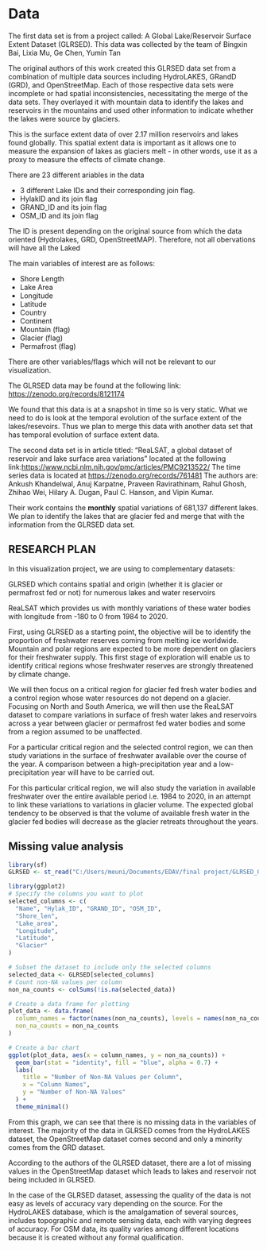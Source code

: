 # Data
The first data set is from a project called: A Global Lake/Reservoir Surface Extent Dataset (GLRSED). This data was collected by the team of Bingxin Bai, Lixia Mu, Ge Chen, Yumin Tan

The original authors of this work created this GLRSED data set from a combination of multiple data sources including HydroLAKES, GRandD (GRD), and OpenStreetMap. Each of those respective data sets were incomplete or had spatial inconsistencies, necessitating the merge of the data sets. They overlayed it with mountain data to identify the lakes and reservoirs in the mountains and used other information to indicate whether the lakes were source by glaciers.

This is the surface extent data of over 2.17 million reservoirs and lakes found globally. This spatial extent data is important as it allows one to measure the expansion of lakes as glaciers melt - in other words, use it as a proxy to measure the effects of climate change.

There are 23 different ariables in the data

-   3 different Lake IDs and their corresponding join flag.\
-   HylakID and its join flag
-   GRAND_ID and its join flag
-   OSM_ID and its join flag

The ID is present depending on the original source from which the data oriented (Hydrolakes, GRD, OpenStreetMAP). Therefore, not all obervations will have all the Laked

The main variables of interest are as follows:

-   Shore Length
-   Lake Area
-   Longitude
-   Latitude
-   Country
-   Continent
-   Mountain (flag)
-   Glacier (flag)
-   Permafrost (flag)

There are other variables/flags which will not be relevant to our visualization.

The GLRSED data may be found at the following link: <https://zenodo.org/records/8121174>

We found that this data is at a snapshot in time so is very static. What we need to do is look at the temporal evolution of the surface extent of the lakes/resevoirs. Thus we plan to merge this data with another data set that has temporal evolution of surface extent data.

The second data set is in article titled: "ReaLSAT, a global dataset of reservoir and lake surface area variations" located at the following link:<https://www.ncbi.nlm.nih.gov/pmc/articles/PMC9213522/> The time series data is located at <https://zenodo.org/records/761481> The authors are: Ankush Khandelwal, Anuj Karpatne, Praveen Ravirathinam, Rahul Ghosh, Zhihao Wei, Hilary A. Dugan, Paul C. Hanson, and Vipin Kumar.

Their work contains the **monthly** spatial variations of 681,137 different lakes. We plan to identify the lakes that are glacier fed and merge that with the information from the GLRSED data set.


## RESEARCH PLAN

In this visualization project, we are using to complementary datasets:

GLRSED which contains spatial and origin (whether it is glacier or permafrost fed or not) for numerous lakes and water reservoirs

ReaLSAT which provides us with monthly variations of these water bodies with longitude from -180 to 0 from 1984 to 2020.

First, using GLRSED as a starting point, the objective will be to identify the proportion of freshwater reserves coming from melting ice worldwide. Mountain and polar regions are expected to be more dependent on glaciers for their freshwater supply. This first stage of exploration will enable us to identify critical regions whose freshwater reserves are strongly threatened by climate change.

We will then focus on a critical region for glacier fed fresh water bodies and a control region whose water resources do not depend on a glacier. Focusing on North and South America, we will then use the ReaLSAT dataset to compare variations in surface of fresh water lakes and reservoirs across a year between glacier or permafrost fed water bodies and some from a region assumed to be unaffected.

For a particular critical region and the selected control region, we can then study variations in the surface of freshwater available over the course of the year. A comparison between a high-precipitation year and a low-precipitation year will have to be carried out.

For this particular critical region, we will also study the variation in available freshwater over the entire available period i.e. 1984 to 2020, in an attempt to link these variations to variations in glacier volume. The expected global tendency to be observed is that the volume of available fresh water in the glacier fed bodies will decrease as the glacier retreats throughout the years.


## Missing value analysis
```r
library(sf)
GLRSED <- st_read("C:/Users/meuni/Documents/EDAV/final project/GLRSED_GeoPackage_V1.0/GLRSED_GeoPackage_V1.0/GLRSEDV1.gpkg")
```
```r
library(ggplot2)
# Specify the columns you want to plot
selected_columns <- c(
  "Name", "Hylak_ID", "GRAND_ID", "OSM_ID",
  "Shore_len",
  "Lake_area",
  "Longitude",
  "Latitude",
  "Glacier"
)

# Subset the dataset to include only the selected columns
selected_data <- GLRSED[selected_columns]
# Count non-NA values per column
non_na_counts <- colSums(!is.na(selected_data))

# Create a data frame for plotting
plot_data <- data.frame(
  column_names = factor(names(non_na_counts), levels = names(non_na_counts)),
  non_na_counts = non_na_counts
)

# Create a bar chart
ggplot(plot_data, aes(x = column_names, y = non_na_counts)) +
  geom_bar(stat = "identity", fill = "blue", alpha = 0.7) +
  labs(
    title = "Number of Non-NA Values per Column",
    x = "Column Names",
    y = "Number of Non-NA Values"
  ) +
  theme_minimal()
```
From this graph, we can see that there is no missing data in the variables of interest. The majority of the data in GLRSED comes from the HydroLAKES dataset, the OpenStreetMap dataset comes second and only a minority comes from the GRD dataset.

According to the authors of the GLRSED dataset, there are a lot of missing values in the OpenStreetMap dataset which leads to lakes and reservoir not being included in GLRSED.

In the case of the GLRSED dataset, assessing the quality of the data is not easy as levels of accuracy vary depending on the source. For the HydroLAKES database, which is the amalgamation of several sources, includes topographic and remote sensing data, each with varying degrees of accuracy. For OSM data, its quality varies among different locations because it is created without any formal qualification.

